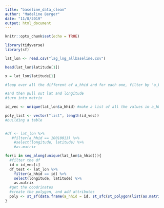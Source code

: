 ```yaml
---
title: "baseline_data_clean"
author: "Madeline Berger"
date: "11/8/2019"
output: html_document
---
```


```r
knitr::opts_chunk$set(echo = TRUE)
```

```r
library(tidyverse)
library(sf)

lat_lon <- read.csv("lag_lng_allbaseline.csv")

head(lat_lon$latitude[1])

x = lat_lon$latitude[1]

#loop over all the different of a_hhid and for each one, filter by "a_hhid = this" 

#and then pull out lat and longitude 
#turn into matrix 
```

```r

id_vec <- unique(lat_lon$a_hhid) #make a list of all the values in a_hhid

poly_list <- vector("list", length(id_vec))
#building a table

  
#df <- lat_lon %>% 
   #filter(a_hhid == 10010013) %>% 
    #select(longitude, latitude) %>% 
    #as.matrix

for(i in seq_along(unique(lat_lon$a_hhid))){
  #filter the df 
  id = id_vec[i]
  df_test <- lat_lon %>% 
    filter(a_hhid == id) %>% 
    select(longitude, latitude) %>% 
    as.matrix
  #get the coodrinates
  #create the polygon, and add attributes
  poly <- st_sf(data.frame(a_hhid = id, st_sfc(st_polygon(list(as.matrix(df_test)))),crs = 4326))
}
```



